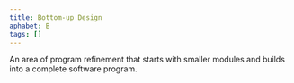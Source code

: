 ```yaml
---
title: Bottom-up Design
aphabet: B
tags: []
---
```


An area of program refinement that starts with smaller modules and builds into a complete software program.